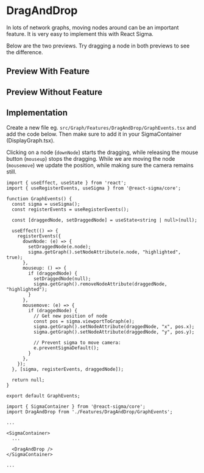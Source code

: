 
<Meta of={DragAndDropStories} />

# DragAndDrop
In lots of network graphs, moving nodes around can be an important feature.
It is very easy to implement this with React Sigma.

Below are the two previews. Try dragging a node in both previews to see the difference.

## Preview With Feature
<Canvas of={DragAndDropStories.WithFeature} />

## Preview Without Feature
<Canvas of={DragAndDropStories.WithoutFeature} />

## Implementation
Create a new file eg. `src/Graph/Features/DragAndDrop/GraphEvents.tsx` and add the code below. Then make sure to add it in your SigmaContainer (DisplayGraph.tsx).

Clicking on a node (`downNode`) starts the dragging, while releasing the mouse button (`mouseup`) stops the dragging.
While we are moving the node (`mousemove`) we update the position, while making sure the camera remains still.

```tsx
import { useEffect, useState } from 'react';
import { useRegisterEvents, useSigma } from '@react-sigma/core';

function GraphEvents() {
  const sigma = useSigma();
  const registerEvents = useRegisterEvents();

  const [draggedNode, setDraggedNode] = useState<string | null>(null);

  useEffect(() => {
    registerEvents({
      downNode: (e) => {
        setDraggedNode(e.node);
        sigma.getGraph().setNodeAttribute(e.node, "highlighted", true);
      },
      mouseup: () => {
        if (draggedNode) {
          setDraggedNode(null);
          sigma.getGraph().removeNodeAttribute(draggedNode, "highlighted");
        }
      },
      mousemove: (e) => {
        if (draggedNode) {
          // Get new position of node
          const pos = sigma.viewportToGraph(e);
          sigma.getGraph().setNodeAttribute(draggedNode, "x", pos.x);
          sigma.getGraph().setNodeAttribute(draggedNode, "y", pos.y);

          // Prevent sigma to move camera:
          e.preventSigmaDefault();
        }
      },
    });
  }, [sigma, registerEvents, draggedNode]);

  return null;
}

export default GraphEvents;

```

```tsx
import { SigmaContainer } from '@react-sigma/core';
import DragAndDrop from './Features/DragAndDrop/GraphEvents';

...

<SigmaContainer>
  ...

  <DragAndDrop />
</SigmaContainer>

...
```
